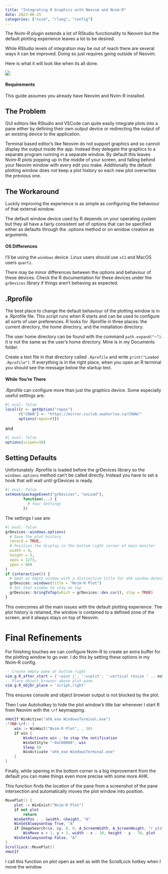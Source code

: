 ```yaml
---
title: "Integrating R Graphics with Neovim and Nvim-R"
date: 2023-06-25
categories: ["nvim", "rlang", "config"]
---
```


The Nvim-R plugin extends a lot of RStudio functionality to Neovim but the default plotting experience leaves a lot to be desired.

While RStudio levels of integration may be out of reach there are several ways it can be improved. Doing so just requires going outside of Neovim.

Here is what it will look like when its all done.

![](demo.gif)

::: {.callout-note}
#### Requirements
This guide assumes you already have Neovim and Nvim-R installed.
:::

## The Problem

GUI editors like RStudio and VSCode can quite easily integrate plots into a pane either by defining their own output device or redirecting the output of an existing device to the application. 

Terminal based editor's like Neovim do not support graphics and so cannot display the output inside the app. Instead they delegate the graphics to a separate program running in a separate window. By default this leaves Nvim-R plots popping up in the middle of your screen, and falling behind your Neovim window with every edit you make. Additionally the default plotting window does not keep a plot history so each new plot overwrites the previous one. 

## The Workaround

Luckily improving the experience is as simple as configuring the behaviour of that external window.

The default window device used by R depends on your operating system but they all have a fairly consistent set of options that can be specified either as defaults through the .options method or on window creation as arguments.

::: {.callout-warning}
#### OS Differences
I'll be using the `windows` device. Linux users should use `x11` and MacOS users `quartz`.

There may be minor differences between the options and behaviour of these devices. Check the R documentation for these devices under the `grDevices` library if things aren't behaving as expected.
:::

## .Rprofile

The best place to change the default behaviour of the plotting window is in a .Rprofile file. This script runs when R starts and can be used to configure all sorts of user preferences. R looks for .Rprofile in three places: the current directory, the home directory, and the installation directory.

The user home directory can be found with the command `path.expand("~")`. It is not the same as the user's home directory. Mine is in my Documents folder.

Create a text file in that directory called `.Rprofile` and write `print("Loaded .Rprofile")`. If everything is in the right place, when you open an R terminal you should see the message below the startup text.

::: {.callout-tip}
#### While You're There
.Rprofile can configure more than just the graphics device. Some especially useful settings are:
```r
#| eval: false
local({r <- getOption("repos")
      r["CRAN"] <- "https://mirror.csclub.uwaterloo.ca/CRAN/"
      options(repos=r)})
```
and
```r
#| eval: false
options(scipen=10)
```
:::


## Setting Defaults

Unfortunately .Rprofile is loaded before the grDevices library so the `windows.options` method can't be called directly. Instead you have to set a hook that will wait until grDevices is ready.

```r
#| eval: false
setHook(packageEvent("grDevices", "onLoad"),
        function(...) {
          # Your Settings
        })
```

The settings I use are:
```r
#| eval: false
grDevices::windows.options(
  # Save the plot history
  record = TRUE,
  # Position the display in the bottom right corner of main monitor
  width = 4,
  height = 3,
  xpos = 1273,
  ypos = 668
)
if (interactive()) {
  # Open an empty window with a distinctive title for ahk window detection
  grDevices::windows(title = "Nvim-R Plot")
  # Set that window to stay on top
  grDevices::bringToTop(which = grDevices::dev.cur(), stay = TRUE)
}
```

This overcomes all the main issues with the default plotting experience. The plot history is retained, the window is contained to a defined zone of the screen, and it always stays on top of Neovim.

# Final Refinements

For finishing touches we can configure Nvim-R to create an extra buffer for the plotting window to go over. I do this by setting these options in my Nvim-R config.
```lua
-- Create empty pane at bottom right
vim.g.R_after_start = {':winc j', ':vsplit', ':vertical resize ' .. math.floor(vim.fn.winwidth(0) / 3), ":winc k"}
-- Place object browser above plot pane
vim.g.R_objbr_place = 'script,right'
```
This ensures console and object browser output is not blocked by the plot.

Then I use Autohotkey to hide the plot window's title bar whenever I start R from Neovim with the `\rf` keymapping.
```lua
#HotIf WinActive("ahk_exe WindowsTerminal.exe")
:*?B0:\rf:: {
    win := WinWait("Nvim-R Plot", , 10)
    if win {
        WinActivate win ; to stop the notification
        WinSetStyle "-0xC00000", win
        Sleep 50
        WinActivate "ahk_exe WindowsTerminal.exe"
    }
}
```

Finally, while opening in the bottom corner is a big improvement from the default you can make things even more precise with some more AHK.

This function finds the location of the pane from a screenshot of the pane intersection and automatically moves the plot window into position. 
```lua
MovePlot() {
    plot := WinExist("Nvim-R Plot")
    if not plot 
        return
    WinGetPos , , &width, &height, "A"
    WinSetAlwaysontop True, "A"
    if ImageSearch(&x, &y, 0, 0, A_ScreenWidth, A_ScreenHeight, "r_plot_location.png")
        WinMove x + 1, y + 3, width - x - 10, height - y - 70, plot
    WinSetAlwaysontop False, "A"
}
ScrollLock::MovePlot()
#HotIf
```
I call this function on plot open as well as with the ScrollLock hotkey when I move the window.
